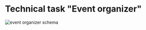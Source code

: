 # Technical task "Event organizer"

![event organizer schema](./resources/event-organizer-schema.svg)
